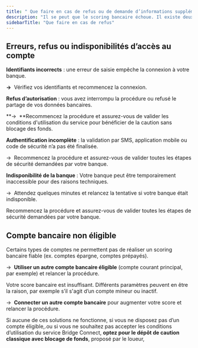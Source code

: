 ```yaml
---
title: " Que faire en cas de refus ou de demande d’informations supplémentaires"
description: "Il se peut que le scoring bancaire échoue. Il existe deux grands types de raisons à cela, qui vous seront notifiées par Bridge API"
sidebarTitle: "Que faire en cas de refus"
---
```


## Erreurs, refus ou indisponibilités d’accès au compte

**Identifiants incorrects** : une erreur de saisie empêche la connexion à votre banque.

**→**  Vérifiez vos identifiants et recommencez la connexion.

**Refus d’autorisation** : vous avez interrompu la procédure ou refusé le partage de vos données bancaires.

\*\*→  \*\*Recommencez la procédure et assurez-vous de valider les conditions d'utilisation du service pour bénéficier de la caution sans blocage des fonds.

**Authentification incomplète** : la validation par SMS, application mobile ou code de sécurité n’a pas été finalisée.

→  Recommencez la procédure et assurez-vous de valider toutes les étapes de sécurité demandées par votre banque.

**Indisponibilité de la banque** : Votre banque peut être temporairement inaccessible pour des raisons techniques.

→  Attendez quelques minutes et relancez la tentative si votre banque était indisponible.

<Accordion title="Authentification incomplète : la validation par SMS, application mobile ou code de sécurité n’a pas été finalisée.">
  Recommencez la procédure et assurez-vous de valider toutes les étapes de sécurité demandées par votre banque.
</Accordion>

## Compte bancaire non éligible

Certains types de comptes ne permettent pas de réaliser un scoring bancaire fiable (ex. comptes épargne, comptes prépayés).

→  **Utiliser un autre compte bancaire éligible** (compte courant principal, par exemple) et relancer la procédure.

Votre score bancaire est insuffisant. Différents paramètres peuvent en être la raison, par exemple s’il s'agit d’un compte mineur ou inactif. 

→  **Connecter un autre compte bancaire** pour augmenter votre score et relancer la procédure.

Si aucune de ces solutions ne fonctionne, si vous ne disposez pas d’un compte éligible,.ou si vous ne souhaitez pas accepter les conditions d’utilisation du service Bridge Connect, **optez pour le dépôt de caution classique avec blocage de fonds**, proposé par le loueur,